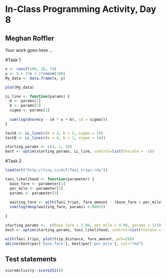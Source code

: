 # In-Class Programming Activity, Day 8
## Meghan Roffler
Your work goes here ...

#Task 1
```r
x <- runif(100, 20, 70)
y <- 5 + 3*x + 2*rnorm(100)
My_data <- data.frame(x, y)
```

```r
plot(My_data)
```

```r
LL_line <- function(params) {
  m <- params[1]
  b <- params[2]
  sigma <- params[3]
  
  sum(log(dnorm(y - (m * x + b), sd = sigma)))
}
```

```r
testA <- LL_line(c(m = 3, b = 5, sigma = 2))
testB <- LL_line(c(m = 4, b = 1, sigma = 10))
```

```r
starting_params <- c(4, 1, 10)
best <- optim(starting_params, LL_line, control=list(fnscale = -1))
```

#Task 2
```r
load(url("http://tiny.cc/dcf/Taxi_trips.rda"))

taxi_likelihood <- function(parameter) {
  base_fare <- parameter[1]
  per_mile <- parameter[2]
  params <- parameter[3]
  
  waiting_fare <- with(Taxi_trips, fare_amount - (base_fare + per_mile*trip_distance))
  sum(log(dexp(waiting_fare, params) +.0001))
  
}

starting_params <-  c(base_fare = 2.00, per_mile = 4.00, params = 1/3)
best <- optim(starting_params, taxi_likelihood, control=list(fnscale = -1))

with(Taxi_trips, plot(trip_distance, fare_amount, pch=20))
abline(best$par['base_fare'], best$par['per_mile'], col="red")
```

## Test statements

```r
scoreActivity::score253(8)
```